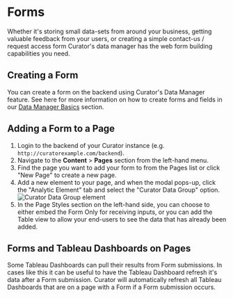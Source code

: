 # Forms

Whether it's storing small data-sets from around your business, getting valuable feedback from your users, or creating a
simple contact-us / request access form Curator's data manager has the web form building capabilities you need.

## Creating a Form

You can create a form on the backend using Curator's Data Manager feature.  See here for more information on how to
create forms and fields in our [Data Manager Basics](https://curator.interworks.com/page/kb/documentationdata-manager/data-manager-basics/1253)
section.

## Adding a Form to a Page

1. Login to the backend of your Curator instance (e.g. `http://curatorexample.com/backend`).
2. Navigate to the **Content** > **Pages** section from the left-hand menu.
3. Find the page you want to add your form to from the Pages list or click "New Page" to create a new page.
4. Add a new element to your page, and when the modal pops-up, click the "Analytic Element" tab and select the "Curator
Data Group" option.
![Curator Data Group element](https://curator.interworks.com/file/screenshot-2023-03-24-at-33058-pm)
5. In the Page Styles section on the left-hand side, you can choose to either embed the Form Only for receiving inputs,
or you can add the Table view to allow your end-users to see the data that has already been added.

## Forms and Tableau Dashboards on Pages

Some Tableau Dashboards can pull their results from Form submissions. In cases like this it can be useful to have the
Tableau Dashboard refresh it's data after a Form submission. Curator will automatically refresh all Tableau Dashboards
that are on a page with a Form if a Form submission occurs.
